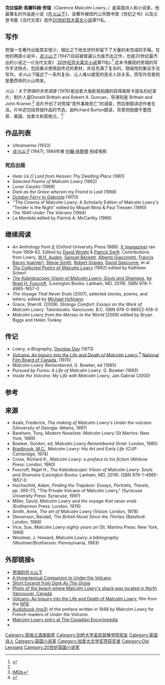 {{Infobox writer
| name        = Malcolm Lowry
| image       = 
| caption     = 
| birth_name  = Malcolm Lowry
| birth_date  = {{birth date|1909|7|28|df=y}}
| birth_place = [[英格兰|英格兰]][[柴郡|柴郡]][[沃勒西|沃勒西]]
| death_date  = {{death date and age|1957|6|26|1909|7|28|df=y}}
| death_place = 英格兰[[薩塞克斯郡|薩塞克斯郡]]{{link-en|查爾文頓和里佩|Chalvington with Ripe|里佩}}
| spouse      = Jan Gabrial (1934–1937)<br>Margerie Bonner (1940–1957, his death)
| occupation  = 小说家，诗人
| movement    = [[现代主义|现代主义]]
| notableworks = Ultramarine (1933), 在火山下(1947), Hear Us O Lord from Heaven Thy Dwelling Place (1961), Lunar Caustic (1968), Dark as the Grave wherein my Friend is Laid (1968), [[October_Ferry_to_Gabriola|October Ferry to Gabriola]] (1970)
| influences  = [[Conrad_Aiken|Conrad Aiken]], [[赫爾曼·梅爾維爾|赫爾曼·梅爾維爾]], [[費奧多爾·杜斯妥也夫斯基|費奧多爾·杜斯妥也夫斯基]], [[卡夫卡|卡夫卡]], [[傑克·倫敦|傑克·倫敦]], [[列夫·托爾斯泰|列夫·托爾斯泰]], [[海明威|海明威]], [[詹姆斯·喬伊斯|詹姆斯·喬伊斯]], [[威廉·福克納|威廉·福克納]], [[索福克勒斯|索福克勒斯]]
| influenced  =
}}
'''克拉倫斯·馬爾科姆·劳瑞'''（Clarence Malcolm Lowry，{{bd|1909年|7月28日|1957年|6月26日}}）是英国诗人和小说家，他最著名的作品是小说《[[在火山下|在火山下]]》，该著作被纽约公共图书馆《世纪之书》以及兰登书屋《当代文库》选作[[20世纪百大英文小说|20世纪百大英文小说]]第11名。.

==写作==
劳瑞一生著作出版其实很少，相比之下他去世时却留下了大量的未完成的手稿。在他的两部小说中，''[[在火山下|在火山下]]'' (1947)目前被普遍认为是杰出之作，也是20世纪最杰出的小说之一(《当代文库》 [[20世纪百大英文小说|20世纪百大英文小说]]第11名).<ref>{{cite web |title=Modern Library 100 Best Novels |publisher=Modern Library |url=http://www.randomhouse.com/modernlibrary/100bestnovels.html |accessdate=13 March 2008 }}</ref> 这本书展现的劳瑞的写作手法特点，包括重点使用自传式的素材，并且充满了复杂的、隐喻性的象征手法写作。''在火山下''描述了一系列复杂、让人难以接受的恶劣人际关系，而写作背景则是墨西哥的火山喷发。 

''火山：关于劳瑞的生死调查'' (1976)是加拿大电影局拍摄的获得奥斯卡提名的纪录片，制片人是Donald Brittain and Robert A. Duncan，导演则是 Brittain and John Kramer.<ref name="NFB"/> 该片开创了对劳瑞“意外事故死亡”的调查，然后倒叙讲述作者生活。片中还包括劳瑞作品的节选，由Richard Burton朗读，背景则拍摄于墨西哥、美国、加拿大和英格兰。<ref>[http://www.imdb.com/title/tt0070889/ IMDb]</ref>

==作品列表==
*''Ultramarine'' (1933)
*''[[在火山下|在火山下]]'' (1947), 1984年被 [[约翰·休斯顿|约翰·休斯顿]] 拍成电影

===死后出版===
*''Hear Us O Lord from Heaven Thy Dwelling Place'' (1961)
*''Selected Poems of Malcolm Lowry'' (1962)
*''Lunar Caustic'' (1968)
*''Dark as the Grave wherein my Friend is Laid'' (1968)
*''[[October_Ferry_to_Gabriola|October Ferry to Gabriola]]'' (1970)
*''The Cinema of Malcolm Lowry: A Scholarly Edition of Malcolm Lowry's "Tender is the Night" edited by Miquel Mota & Paul Tiessen (1990)
*''The 1940 Under The Volcano'' (1994)
*''La Mordida'' edited by Patrick A. McCarthy (1996)

==继续阅读==
*An Anthology from [[X_(magazine)|X]] (Oxford University Press 1988). [[X_(magazine)|X (magazine)]] ran from 1959–62. Edited by [[David_Wright_(poet)|David Wright]] & [[Patrick_Swift|Patrick Swift]]. Contributions from Lowry, [[W.H._Auden|W.H. Auden]], [[Samuel_Beckett|Samuel Beckett]], [[Alberto_Giacometti|Alberto Giacometti]], [[Francis_Bacon_(painter)|Francis Bacon (painter)]], [[Stevie_Smith|Stevie Smith]], [[Robert_Graves|Robert Graves]], [[David_Gascoyne|David Gascoyne]], et al.
*''[[The_Collected_Poetry_of_Malcolm_Lowry|The Collected Poetry of Malcolm Lowry]]'' (1992) edited by Kathleen Scherf
*''[[The_Kaleidoscopic_Vision_of_Malcolm_Lowry:_Souls_and_Shamans|The Kaleidoscopic Vision of Malcolm Lowry: Souls and Shamans]]'', [[by_Nigel_H._Foxcroft|by Nigel H. Foxcroft]], (Lexington Books: Lanham, MD, 2019). ISBN 978-1-4985-1657-0
*''The Voyage That Never Ends'' (2007), selected stories, poems, and letters; edited by [[Michael_Hofmann|Michael Hofmann]]
*Grace, Sherrill. (2009). ''Strange Comfort: Essays on the Work of Malcolm Lowry''. Talonbooks: Vancouver, B.C. ISBN 978-0-88922-618-0
*''Malcolm Lowry from the Mersey to the World'' (2009) edited by Bryan Biggs and Helen Tookey

==传记==
*''Lowry, a Biography'', [[Douglas_Day|Douglas Day]] (1973)
*''[[Volcano:_An_Inquiry_Into_the_Life_and_Death_of_Malcolm_Lowry|Volcano: An Inquiry Into the Life and Death of Malcolm Lowry]]'',<ref name="NFB">{{cite news|url=http://www.nfb.ca/film/volcano|title=Volcano: An Inquiry into the Life and Death of Malcolm Lowry |year=1976|work=Documentary film|publisher=National Film Board of Canada|accessdate=31 March 2009}}</ref> [[National_Film_Board_of_Canada|National Film Board of Canada]], (1976)
*''Malcolm Lowry Remembered'', G. Bowker, ed (1985)
*''Pursued by Furies: A Life of Malcolm Lowry'', G. Bowker (1993)
*''Inside the Volcano: My Life with Malcolm Lowry'', Jan Gabrial (2000)

==参考==
{{reflist|colwidth=30em}}

==来源==
*Asals, Frederick, ''The making of Malcolm Lowry's Under the volcano'' (University of Georgia: Athens, 1997)
*Bareham, Tony, ''Modern Novelists: Malcolm Lowry'' (St Martins: New York, 1989)
*Bowker, Gordon, ed, ''Malcolm Lowry Remembered'' (Ariel: London, 1985)
*[[M._C._Bradbrook|Bradbrook, M.C.]], ''Malcolm Lowry: His Art and Early Life'' (CUP: Cambridge, 1974)
*Cross, Richard K., ''Malcolm Lowry: a preface to his fiction'' (Athlone Press: London, 1980)
*Foxcroft, Nigel H., ''The Kaleidoscopic Vision of Malcolm Lowry: Souls and Shamans''  (Lexington Books: Lanham, MD, 2019). ISBN 978-1-4985-1657-0
*Hochschild, Adam, ''Finding the Trapdoor: Essays, Portraits, Travels'', pp. 265–73, "The Private Volcano of Malcolm Lowry," (Syracuse University Press: Syracuse, 1997)
*Miller, David, ''Malcolm Lowry and the voyage that never ends'' (Enitharmon Press: London, 1976)
*Smith, Anne, ''The art of Malcolm Lowry'' (Vision: London, 1978)
*Stevenson, Randall, ''The British Novel Since the Thirties'' (Batsford: London, 1986)
*Vice, Sue, ''Malcolm Lowry eighty years on'' (St. Martins Press: New York, 1989)
*Woolmer, J. Howard, ''Malcolm Lowry: a bibliography'' (Woolmer/Brotherson: Pennsylvania, 1983)

==外部链接s==
{{wikiquote}}
* [https://web.archive.org/web/20110720061911/http://home.istar.ca/~stewart/volcano.htm 劳瑞的在火山下]
* [http://www.otago.ac.nz/english/lowry/ A Hypertextual Companion to Under the Volcano]
* [http://malcolmlowry.hostzi.com/ Short Excerpt from ''Dark As The Grave'']
* [https://web.archive.org/web/20070930083107/http://nonstopdesign.com/gallery2/main.php?g2_itemId=10654 Photo of the beach where Malcolm Lowry's shack was located in North Vancouver, Canada]
* [http://www.nfb.ca/film/volcano Volcano: An Inquiry into the Life and Death of Malcolm Lowry], film from the [http://nfb.ca NFB].
* [https://web.archive.org/web/20051012095619/http://www.incipitblog.com/index.php/2005/08/22/malcolm-lowry-au-dessous-du-volcan-1947/ Audiobook (mp3)] of the preface written in 1948 by Malcolm Lowry for French readers of ''Under the Volcano''.
* [http://www.thecanadianencyclopedia.com/index.cfm?PgNm=TCE&Params=A1ARTA0004793 Malcolm Lowry entry at The Canadian Encyclopedia]
*{{Find a Grave|9583818}}

<!-- The below are categories and interlanguage links. -->

{{Authority control}}
{{DEFAULTSORT:Lowry, Malcolm}}
[[Category:英格兰酒类致死|Category:英格兰酒类致死]]
[[Category:剑桥大学圣凯瑟琳学院校友|Category:剑桥大学圣凯瑟琳学院校友]]
[[Category:英国诗人|Category:英国诗人]]
[[Category:英国小说家|Category:英国小说家]]
[[Category:加拿大文学奖项获奖者|Category:加拿大文学奖项获奖者]]
[[Category:Old_Leysians|Category:Old Leysians]]
[[Category:20世纪英国小说家|Category:20世纪英国小说家]]